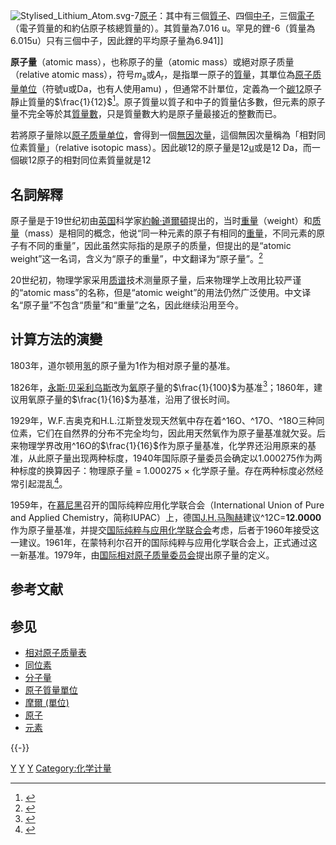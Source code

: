 {{expert|time=2017-05-01T21:26:25+00:00}}
{{NoteTA
|G1=物理學
|1=zh-hans:摩尔;zh-hk:摩爾;zh-tw:莫耳;
|2=zh-hans:阿伏伽德罗; zh-tw:亞佛加厥; zh-hk:阿佛加德羅}}
[[Image:Stylised_Lithium_Atom.svg|right]]-7[[原子|原子]]：其中有三個[[質子|質子]]、四個[[中子|中子]]，三個[[電子|電子]]（電子質量的和約佔原子核總質量的{{frac|1|4300}}）。其質量為7.016 u。罕見的鋰-6（質量為6.015u）只有三個中子，因此鋰的平均原子量為6.941]]

'''原子量'''（atomic mass），也称原子的量（atomic mass）或絕对原子质量（relative atomic mass），符号''m''<sub>a</sub>或''A''<sub>r</sub>，是指單一原子的[[質量|質量]]，其單位為[[原子质量单位|原子质量单位]]（符號u或Da，也有人使用amu) ，但通常不計單位，定義為一个[[碳12|碳12]]原子靜止質量的<math>\frac{1}{12}</math><ref>{{GoldBookRef|file=A00496|title=atomic mass}}</ref>。原子質量以質子和中子的質量佔多數，但元素的原子量不完全等於其[[質量數|質量數]]，只是質量數大約是原子量最接近的整數而已。

若將原子量除以[[原子质量单位|原子质量单位]]，會得到一個[[無因次量|無因次量]]，這個無因次量稱為「相對同位素質量」（relative isotopic mass）。因此碳12的原子量是12[[原子质量单位|u]]或是12 Da，而一個碳12原子的相對同位素質量就是12

==名詞解釋==
原子量是于19世纪初由[[英国|英国]]科学家[[約翰·道爾頓|約翰·道爾頓]]提出的，当时[[重量|重量]]（weight）和[[质量|质量]]（mass）是相同的概念，他说“同一种元素的原子有相同的[[重量|重量]]，不同元素的原子有不同的重量”，因此虽然实际指的是原子的质量，但提出的是“atomic weight”这一名词，含义为“原子的重量”，中文翻译为“原子量”。<ref>{{cite web |url=http://www.cnctst.cn/kxcb/kpwz/201609/t20160908_347575.html |title=原子量、相对原子质量，分子量、相对分子质量的定名 |publisher= |date= |accessdate=2017-10-13 |archive-date=2020-12-19 |archive-url=https://web.archive.org/web/20201219053930/http://www.cnctst.cn/kxcb/kpwz/201609/t20160908_347575.html |dead-url=no }}</ref>

20世纪初，物理学家采用[[质谱|质谱]]技术测量原子量，后来物理学上改用比较严谨的“atomic mass”的名称，但是“atomic weight”的用法仍然广泛使用。中文译名“原子量”不包含“质量”和“重量”之名，因此继续沿用至今。

==计算方法的演變==

1803年，道尔顿用[[氢|氢]]的原子量为1作为相对原子量的基准。

1826年，[[永斯·贝采利乌斯|永斯·贝采利乌斯]]改为[[氧|氧]]原子量的<math>\frac{1}{100}</math>为基准<ref name="quwen">{{cite web |url=http://resources.edb.gov.hk/chemistry/chusan/html/quwen/yysj/yysj9.htm |title=測定原子量的艱巨任務 |publisher=Resources.edb.gov.hk |date= |accessdate=2014-03-30 |archive-date=2016-03-05 |archive-url=https://web.archive.org/web/20160305100939/http://resources.edb.gov.hk/chemistry/chusan/html/quwen/yysj/yysj9.htm |dead-url=no }}</ref>；1860年，{{link-en|J.-S.斯塔|Jean Stas}}建议用氧原子量的<math>\frac{1}{16}</math>为基准，沿用了很长时间。

1929年，W.F.吉奥克和H.L.江斯登发现天然氧中存在着<chem>^16O</chem>、<chem>^17O</chem>、<chem>^18O</chem>三种同位素，它们在自然界的分布不完全均匀，因此用天然氧作为原子量基准就欠妥。后来物理学界改用<chem>^16O</chem>的<math>\frac{1}{16}</math>作为原子量基准，化学界还沿用原来的基准，从此原子量出现两种标度，1940年国际原子量委员会确定以1.000275作为两种标度的换算因子：物理原子量 = 1.000275 × 化学原子量。存在两种标度必然经常引起混乱<ref name="jiaocan">{{cite web|url=http://resources.edb.gov.hk/chemistry/chusan/html/jiaocan/002/D002.htm |title=第二章 第二節 輔助內容 |publisher=Resources.edb.gov.hk |date= |accessdate=2014-03-30}}</ref>。

1959年，在[[慕尼黑|慕尼黑]]召开的国际纯粹应用化学联合会（International Union of Pure and Applied Chemistry，简称IUPAC）上，德国[[J.H.马陶赫|J.H.马陶赫]]建议<chem>^12C=</chem>'''12.0000'''作为原子量基准，并提交[[国际纯粹与应用化学联合会|国际纯粹与应用化学联合会]]考虑，后者于1960年接受这一建议。1961年，在蒙特利尔召开的国际纯粹与应用化学联合会上，正式通过这一新基准。1979年，由[[国际相对原子质量委员会|国际相对原子质量委员会]]提出原子量的定义。

== 参考文献 ==
{{Reflist|30em}}

== 参见 ==
{{Portal box|物理|化学}}
*[[相对原子质量表|相对原子质量表]]
*[[同位素|同位素]]
*[[分子量|分子量]]
*[[原子質量單位|原子質量單位]]
*[[摩爾_(單位)|摩爾 (單位)]]
*[[原子|原子]]
*[[元素|元素]]
{{-}}
{{质量单位}}

[[Category:原子|Y]]
[[Category:原子物理学|Y]]
[[Category:质量|Y]]
[[Category:化学计量|Category:化学计量]]